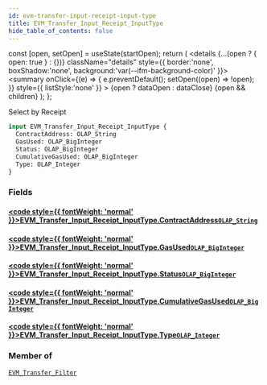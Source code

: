 ```yaml
---
id: evm-transfer-input-receipt-input-type
title: EVM_Transfer_Input_Receipt_InputType
hide_table_of_contents: false
---
```







  const [open, setOpen] = useState(startOpen);
  return (
    <details {...(open ? { open: true } : {})} className="details" style={{ border:'none', boxShadow:'none', background:'var(--ifm-background-color)' }}>
      <summary
        onClick={(e) => {
          e.preventDefault();
          setOpen((open) => !open);
        }}
        style={{ listStyle:'none' }}
      >
      {open ? dataOpen : dataClose}
      </summary>
      {open && children}
    </details>
  );
};




Select by Receipt


```graphql
input EVM_Transfer_Input_Receipt_InputType {
  ContractAddress: OLAP_String
  GasUsed: OLAP_BigInteger
  Status: OLAP_BigInteger
  CumulativeGasUsed: OLAP_BigInteger
  Type: OLAP_Integer
}
```




### Fields

#### [<code style={{ fontWeight: 'normal' }}>EVM_Transfer_Input_Receipt_InputType.<b>ContractAddress</b></code>](#)<Bullet />[`OLAP_String`](/docs/graphql-reference/inputs/olap-string) <Badge class="secondary" text="input"/>
> 
> 

#### [<code style={{ fontWeight: 'normal' }}>EVM_Transfer_Input_Receipt_InputType.<b>GasUsed</b></code>](#)<Bullet />[`OLAP_BigInteger`](/docs/graphql-reference/inputs/olap-big-integer) <Badge class="secondary" text="input"/>
> 
> 

#### [<code style={{ fontWeight: 'normal' }}>EVM_Transfer_Input_Receipt_InputType.<b>Status</b></code>](#)<Bullet />[`OLAP_BigInteger`](/docs/graphql-reference/inputs/olap-big-integer) <Badge class="secondary" text="input"/>
> 
> 

#### [<code style={{ fontWeight: 'normal' }}>EVM_Transfer_Input_Receipt_InputType.<b>CumulativeGasUsed</b></code>](#)<Bullet />[`OLAP_BigInteger`](/docs/graphql-reference/inputs/olap-big-integer) <Badge class="secondary" text="input"/>
> 
> 

#### [<code style={{ fontWeight: 'normal' }}>EVM_Transfer_Input_Receipt_InputType.<b>Type</b></code>](#)<Bullet />[`OLAP_Integer`](/docs/graphql-reference/inputs/olap-integer) <Badge class="secondary" text="input"/>
> 
> 



### Member of

[`EVM_Transfer_Filter`](/docs/graphql-reference/inputs/evm-transfer-filter)  <Badge class="secondary" text="input"/>

